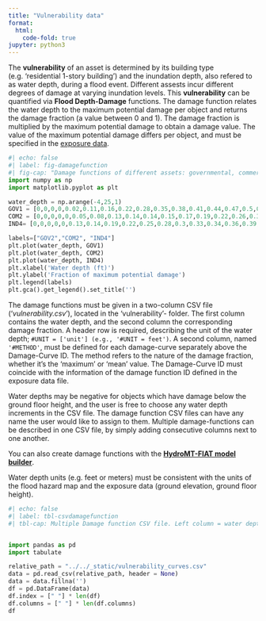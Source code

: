```yaml
---
title: "Vulnerability data"
format:
  html:
    code-fold: true
jupyter: python3
---
```

The **vulnerability** of an asset is determined by its building type (e.g. 'residential 1-story building') and the inundation depth, also refered to as water depth, during a flood event. Different assests incur different degrees of damage at varying inundation levels. This **vulnerability** can be quantified via **Flood Depth-Damage** functions.
The damage function relates the water depth to the maximum potential damage per object and returns the damage fraction (a value between 0 and 1). The damage fraction is multiplied by the maximum potential damage to obtain a damage value. The value of the maximum potential damage differs per object, and must be specified in the [exposure data](http://localhost:4202/user_guide/data/exposure.html).

```python
#| echo: false
#| label: fig-damagefunction
#| fig-cap: "Damage functions of different assets: governmental, commercial, industrial assets"
import numpy as np
import matplotlib.pyplot as plt

water_depth = np.arange(-4,25,1)
GOV1 = [0,0,0,0,0.02,0.11,0.16,0.22,0.28,0.35,0.38,0.41,0.44,0.47,0.5,0.54,0.57,0.59,0.62,0.66,0.68,0.7,0.72,0.74,0.76,0.77,0.78,0.79,0.8]
COM2 = [0,0,0,0,0,0.05,0.08,0.13,0.14,0.14,0.15,0.17,0.19,0.22,0.26,0.31,0.37,0.44,0.51,0.59,0.65,0.7,0.74,0.79,0.83,0.87,0.91,0.95,0.98]
IND4= [0,0,0,0,0,0.13,0.14,0.19,0.22,0.25,0.28,0.3,0.33,0.34,0.36,0.39,0.4,0.42,0.42,0.43,0.43,0.44,0.44,0.44,0.44,0.44,0.45,0.45,0.45]

labels=["GOV2","COM2", "IND4"]
plt.plot(water_depth, GOV1)
plt.plot(water_depth, COM2)
plt.plot(water_depth, IND4)
plt.xlabel('Water depth (ft)')
plt.ylabel('Fraction of maximum potential damage')
plt.legend(labels)
plt.gca().get_legend().set_title('')
```


The damage functions must be given in a two-column CSV file ('*vulnerability.csv*'), located in the 'vulnerability'- folder. The first column contains the water depth, and the second column the corresponding damage fraction. A header row is required, describing the unit of the water depth; `#UNIT = ['unit'] (e.g., '#UNIT = feet')`. A second column, named `'#METHOD'`, must be defined for each damage-curve separately above the Damage-Curve ID. The method refers to the nature of the damage fraction, whether it's the 'maximum' or 'mean' value. The Damage-Curve ID must coincide with the information of the damage function ID defined in the exposure data file.

Water depths may be negative for objects which have damage below the ground floor height, and the user is free to choose any water depth increments in the CSV file. The damage function CSV files can have any name the user would like to assign to them.
Multiple damage-functions can be described in one CSV file, by simply adding consecutive columns next to one another.

::: {.callout-tip}
You can also create damage functions with the [**HydroMT-FIAT  model builder**](https://deltares.github.io/hydromt_fiat/latest/#).
:::

::: {.callout-important}
 Water depth units (e.g. feet or meters) must be consistent with the units of the flood hazard map and the exposure data (ground elevation, ground floor height).
:::

```python
#| echo: false
#| label: tbl-csvdamagefunction
#| tbl-cap: Multiple Damage function CSV file. Left column = water depth, consecutive columns = damage functions for different assets identified with ID e.g. 'AGR1'.


import pandas as pd
import tabulate

relative_path = "../../_static/vulnerability_curves.csv"
data = pd.read_csv(relative_path, header = None)
data = data.fillna('')
df = pd.DataFrame(data)
df.index = [" "] * len(df)
df.columns = [" "] * len(df.columns)
df
```
